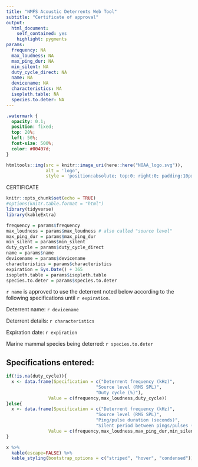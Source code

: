 ---
title: "NMFS Acoustic Deterrents Web Tool"
subtitle: "Certificate of approval"
output: 
  html_document:
    self_contained: yes
    highlight: pygments
params:
  frequency: NA
  max_loudness: NA
  max_ping_dur: NA
  min_silent: NA
  duty_cycle_direct: NA
  name: NA
  devicename: NA
  characteristics: NA
  isopleth.table: NA
  species.to.deter: NA
---

```{css, echo=FALSE}
.watermark {
  opacity: 0.1;
  position: fixed;
  top: 20%;
  left: 50%;
  font-size: 500%;
  color: #00407d;
}
```


```{r, echo=FALSE}
htmltools::img(src = knitr::image_uri(here::here("NOAA_logo.svg")),
               alt = 'logo',
               style = 'position:absolute; top:0; right:0; padding:10px; width: 100px')
```

<div class="watermark" align="center">CERTIFICATE</div>

```{r setup, include=FALSE}
knitr::opts_chunk$set(echo = TRUE)
#options(knitr.table.format = "html") 
library(tidyverse)
library(kableExtra)

frequency = params$frequency
max_loudness = params$max_loudness # also called "source level"
max_ping_dur = params$max_ping_dur
min_silent = params$min_silent
duty_cycle = params$duty_cycle_direct
name = params$name
devicename = params$devicename
characteristics = params$characteristics
expiration = Sys.Date() + 365
isopleth.table = params$isopleth.table
species.to.deter = params$species.to.deter
```


`r name` is approved to use the deterrent noted below according to the following specifications until `r expiration`. 



Deterrent name: `r devicename`

Deterrent details: `r characteristics`

Expiration date: `r expiration`

Marine mammal species being deterred: `r species.to.deter`


## Specifications entered:
```{r echo = FALSE}

if(!is.na(duty_cycle)){
  x <- data.frame(Specification = c("Deterrent frequency (kHz)",
                                  "Source level (RMS SPL)",
                                  "Duty cycle (%)"),
                Value = c(frequency,max_loudness,duty_cycle))
}else{
  x <- data.frame(Specification = c("Deterrent frequency (kHz)",
                                  "Source level (RMS SPL)",
                                  "Ping/pulse duration (seconds)",
                                  "Silent period between pings/pulses (seconds)"),
                Value = c(frequency,max_loudness,max_ping_dur,min_silent))
}

x %>%
  kable(escape=FALSE) %>%
  kable_styling(bootstrap_options = c("striped", "hover", "condensed"))
```

<!-- ## NMFS evaluation criteria -->
<!-- ```{r echo = FALSE} -->
<!-- # y <- params$isopleth.table -->
<!-- # y  %>% -->
<!-- #   select(-isopleth) %>% -->
<!-- #   kable(escape=FALSE) %>% -->
<!-- #   kable_styling(bootstrap_options = c("striped", "hover", "condensed")) -->
<!-- ``` -->